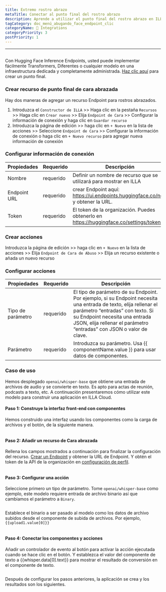 ```yaml
---
title: Extremo rostro abrazo
metaTitle: Conectar al punto final del rostro abrazo
description: Aprende a utilizar el punto final del rostro abrazo en ILLA
tagCategory: doc_menú_abugando_face_endpoint_clic
categoryName: 🔨 Integrations
categoryPriority: 3
postPriority: 1
---
```


* * *

## <Heading hidden>Fin del rostro abrazado</Heading>

Con Hugging Face Inference Endpoints, usted puede implementar fácilmente Transformers, Diferentes o cualquier modelo en una infraestructura dedicada y completamente administrada. [Haz clic aquí](https://ui.endpoints.huggingface.co/new) para crear un punto final. 

### Crear recurso de punto final de cara abrazada

Hay dos maneras de agregar un recurso Endpoint para rostros abrazados. 

1.  Introduzca el `Constructor de ILLA` >> Haga clic en la pestaña `Recursos` >> Haga clic en `Crear nuevo` >> Elija `Endpoint de Cara` >> Configurar la información de conexión y haga clic en `Guardar recurso`
2.  Introduzca la página de edición >> haga clic en `+ Nuevo` en la lista de acciones >> Seleccione `Endpoint de Cara` >> Configurar la información de conexión o haga clic en `+ Nuevo recurso` para agregar nueva información de conexión

### Configurar información de conexión

| Propiedades  | Requerido | Descripción                                                                               |
| ------------ | --------- | ----------------------------------------------------------------------------------------- |
| Nombre       | requerido | Definir un nombre de recurso que se utilizará para mostrar en ILLA                        |
| Endpoint URL | requerido | crear Endpoint aquí: https://ui.endpoints.huggingface.co/new y obtener la URL.            |
| Token        | requerido | El token de la organización. Puedes obtenerlo en https://huggingface.co/settings/tokens.  |

### Crear acciones

Introduzca la página de edición >> haga clic en `+ Nuevo` en la lista de acciones >> Elija `Endpoint de Cara de Abuso` >> Elija un recurso existente o añada un nuevo recurso

### Configurar acciones

| Propiedades       | Requerido | Descripción                                                                                                                                                                                                                                                   |
| ----------------- | --------- | ------------------------------------------------------------------------------------------------------------------------------------------------------------------------------------------------------------------------------------------------------------- |
| Tipo de parámetro | requerido | El tipo de parámetro de su Endpoint. Por ejemplo, si su Endpoint necesita una entrada de texto, elija rellenar el parámetro “entradas” con texto. Si su Endpoint necesita una entrada JSON, elija rellenar el parámetro “entradas” con JSON o valor de clave. |
| Parámetro         | requerido | Introduzca su parámetro. Usa {{ componentName.value }} para usar datos de componentes.                                                                                                                                                                        |

### Caso de uso

Hemos desplegado `openai/whisper-base` que obtiene una entrada de archivos de audio y se convierte en texto. Es apto para actas de reunión, podcasts a texto, etc. A continuación presentaremos cómo utilizar este modelo para construir una aplicación en ILLA Cloud.

#### Paso 1: Construye la interfaz front-end con componentes

Hemos construido una interfaz usando los componentes como la carga de archivos y el botón, de la siguiente manera.

<img src='https://cdn.illacloud.com/official-website/img/docs/connect/hf1.png' alt="" />

#### Paso 2: Añadir un recurso de Cara abrazada

Rellena los campos mostrados a continuación para finalizar la configuración del recurso. [Crear un Endpoint](https://ui.endpoints.huggingface.co/new) y obtener la URL de Endpoint. Y obtén el token de la API de la organización en [configuración de perfil](https://huggingface.co/settings/tokens). 

<img src='https://cdn.illacloud.com/official-website/img/docs/connect/hf2.png' alt="" />

#### Paso 3: Configurar una acción

Seleccione primero un tipo de parámetro. Tome `openai/whisper-base` como ejemplo, este modelo requiere entrada de archivo binario así que cambiamos el parámetro a `Binary`.

<img src='https://cdn.illacloud.com/official-website/img/docs/connect/hf3.png' alt="" />

Establece el binario a ser pasado al modelo como los datos de archivo subidos desde el componente de subida de archivos. Por ejemplo, `{{upload1.value[0]}}`

<img src='https://cdn.illacloud.com/official-website/img/docs/connect/hf4.png' alt="" />

#### Paso 4: Conectar los componentes y acciones

Añadir un controlador de evento al botón para activar la acción ejecutada cuando se hace clic en el botón. Y establezca el valor del componente de texto a {{whisper.data[0].text}} para mostrar el resultado de conversión en el componente de texto. 

<img src='https://cdn.illacloud.com/official-website/img/docs/connect/hf5.png' alt="" />

Después de configurar los pasos anteriores, la aplicación se crea y los resultados son los siguientes.

<img src='https://cdn.illacloud.com/official-website/img/docs/connect/hf6.gif' alt="" />
